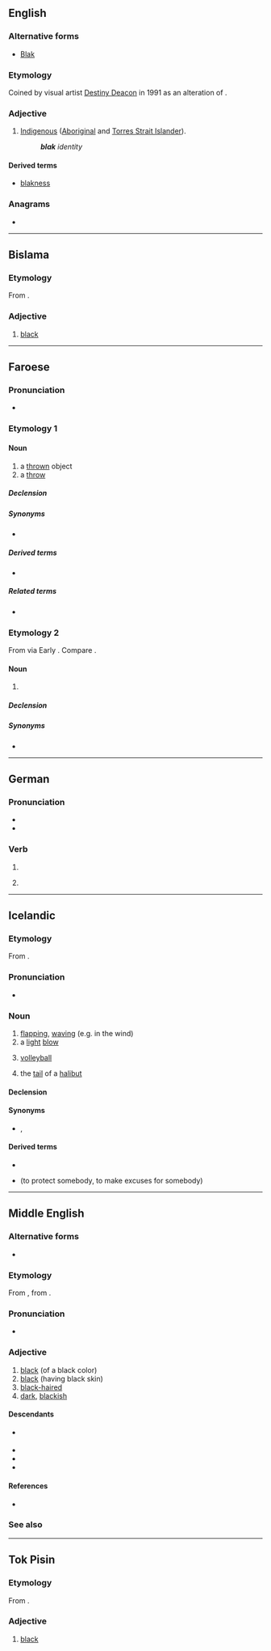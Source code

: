 ==English==

===Alternative forms===
* [[Blak]]

===Etymology===
Coined by visual artist [[w:Destiny Deacon|Destiny Deacon]] in 1991 as an alteration of {{m|en|black}}.

===Adjective===
{{en-adj|?}}

# {{lb|en|Australia}} [[Indigenous]] ([[Aboriginal]] and [[Torres Strait Islander]]).
#: '''''blak''' identity''

====Derived terms====
* [[blakness]]

===Anagrams===
* {{anagrams|en|a=abkl|Balk|balk}}

----

==Bislama==

===Etymology===
From {{inh|bi|en|black}}.

===Adjective===
{{head|bi|adjective}}

# [[black]]

----

==Faroese==

===Pronunciation===
* {{IPA|fo|/plɛaːk/}}
*: {{rhymes|fo|ɛaːk}}

===Etymology 1===
{{verbal noun of|fo|blaka}}

====Noun====
{{fo-noun|n|blaks|bløk}}

# a [[thrown]] object
# a [[throw]]

=====Declension=====
{{fo-decl-noun-n5|bl|a|k|ø}}

=====Synonyms=====
* {{l|fo|kast}}

=====Derived terms=====
* {{l|fo|kavablak}}

=====Related terms=====
* {{l|fo|blaka}}

===Etymology 2===
From {{der|fo|sga|bláthach}} via Early {{der|fo|sco-smi|-}}. Compare {{cog|gd|blàthach}}.

====Noun====
{{fo-noun|n|blaks|-}}

# {{l|en|buttermilk}}

=====Declension=====
{{fo-decl-noun-n5-s|blak}}

=====Synonyms=====
* {{l|fo|blaðak}}

----

==German==

===Pronunciation===
* {{audio|de|De-blak.ogg|Audio}}
* {{rhymes|de|aːk|s=1}}

===Verb===
{{head|de|verb form}}

# {{verb form of|de|blaken||s|imp}}
# {{lb|de|colloquial}} {{verb form of|de|blaken||1|s|pres}}

----

==Icelandic==
{{wikipedia|lang=is}}

===Etymology===
From {{der|is|non|blak}}.

===Pronunciation===
* {{IPA|is|/plaːk/}}
*: {{rhymes|is|aːk|s=1}}

===Noun===
{{is-noun|n|blaks|blök}}

# [[flapping]], [[waving]] (e.g. in the wind)
# a [[light]] [[blow]]
# {{lb|is|sports}} [[volleyball]]
# the [[tail]] of a [[halibut]]

====Declension====
{{is-decl-noun-n-s|bl|a|k}}

====Synonyms====
* {{sense|light blow}} {{l|is|skellur}}, {{l|is|högg}}

====Derived terms====
{{rel-top| derived terms}}
* {{l|is|strandblak}}
{{rel-mid}}
{{rel-bottom}}

{{rel-top| derived terms}}
* {{l|is|bera blak af|bera blak af einhverjum}} (to protect somebody, to make excuses for somebody)
{{rel-mid}}
{{rel-bottom}}

----

==Middle English==

===Alternative forms===
* {{alter|enm|blake|blakke|black|blac}}

===Etymology===
From {{inh|enm|ang|blæc}}, from {{inh|enm|gem-pro|*blakaz}}.

===Pronunciation===
* {{IPA|enm|/blak/|/blaːk/}}

===Adjective===
{{enm-adj|blake|blakker|blakkest}}

# [[black]] (of a black color)
# [[black]] (having black skin)
# [[black-haired]]
# [[dark]], [[blackish]]

====Descendants====
* {{desc|en|black}} {{see desc}}
* {{desc|sco|black}}
* {{desc|yol|bhlock|alts=1}}
* {{desctree|da|blæk|bor=1}}

====References====
* {{R:MED Online|entry=blā̆k |pos=adj|id=MED5068}}

===See also===
{{table:colors/enm}}

----

==Tok Pisin==

===Etymology===
From {{inh|tpi|en|black}}.

===Adjective===
{{head|tpi|adjective}}

# [[black]]

{{topic|tpi|Colors}}